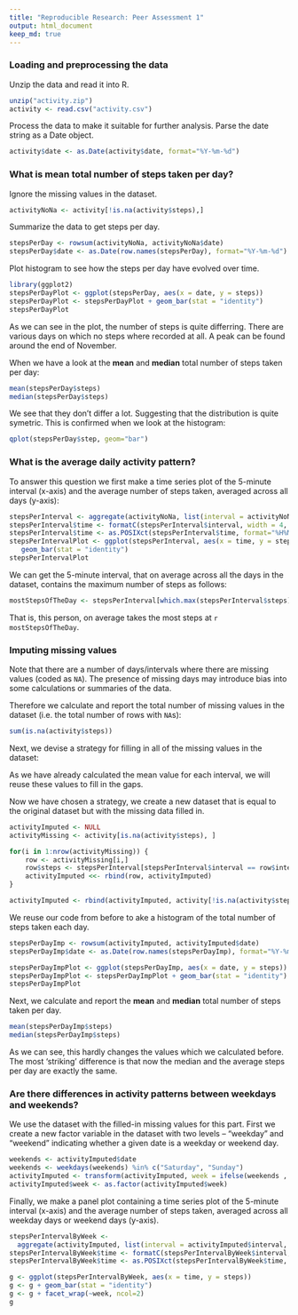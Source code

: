 ```yaml
---
title: "Reproducible Research: Peer Assessment 1"
output: html_document
keep_md: true
---
```



### Loading and preprocessing the data

Unzip the data and read it into R.

```r
unzip("activity.zip")
activity <- read.csv("activity.csv")
```

Process the data to make it suitable for further analysis. Parse the date string as a Date object.

```r
activity$date <- as.Date(activity$date, format="%Y-%m-%d")
```

### What is mean total number of steps taken per day?

Ignore the missing values in the dataset.

```r
activityNoNa <- activity[!is.na(activity$steps),]
```

Summarize the data to get steps per day. 

```r
stepsPerDay <- rowsum(activityNoNa, activityNoNa$date)
stepsPerDay$date <- as.Date(row.names(stepsPerDay), format="%Y-%m-%d")
```

Plot histogram to see how the steps per day have evolved over time.

```r
library(ggplot2)
stepsPerDayPlot <- ggplot(stepsPerDay, aes(x = date, y = steps))
stepsPerDayPlot <- stepsPerDayPlot + geom_bar(stat = "identity")
stepsPerDayPlot
```

As we can see in the plot, the number of steps is quite differring. There are
various days on which no steps where recorded at all. A peak can be found around
the end of November.

When we have a look at the **mean** and **median** total number of steps taken
per day:

```r
mean(stepsPerDay$steps)
median(stepsPerDay$steps)
```

We see that they don't differ a lot. Suggesting that the distribution is quite
symetric. This is confirmed when we look at the histogram:

```r
qplot(stepsPerDay$step, geom="bar")
```

### What is the average daily activity pattern?

To answer this question we first make a time series plot of the 5-minute
interval (x-axis) and the average number of steps taken, averaged across all
days (y-axis):

```r
stepsPerInterval <- aggregate(activityNoNa, list(interval = activityNoNa$interval), mean)
stepsPerInterval$time <- formatC(stepsPerInterval$interval, width = 4, format = "d", flag = "0")
stepsPerInterval$time <- as.POSIXct(stepsPerInterval$time, format="%H%M")
stepsPerIntervalPlot <- ggplot(stepsPerInterval, aes(x = time, y = steps)) +
   geom_bar(stat = "identity")
stepsPerIntervalPlot
```

We can get the 5-minute interval, that on average across all the days in the
dataset, contains the maximum number of steps as follows:

```r
mostStepsOfTheDay <- stepsPerInterval[which.max(stepsPerInterval$steps),]$interval
```

That is, this person, on average takes the most steps at `r mostStepsOfTheDay`.

### Imputing missing values

Note that there are a number of days/intervals where there are missing values
(coded as `NA`). The presence of missing days may introduce bias into some
calculations or summaries of the data.

Therefore we calculate and report the total number of missing values in the
dataset (i.e. the total number of rows with `NA`s):

```r
sum(is.na(activity$steps))
```

Next, we devise a strategy for filling in all of the missing values in the
dataset:

As we have already calculated the mean value for each interval, we will reuse
these values to fill in the gaps.

Now we have chosen a strategy, we create a new dataset that is equal to the
original dataset but with the missing data filled in.

```r
activityImputed <- NULL
activityMissing <- activity[is.na(activity$steps), ]

for(i in 1:nrow(activityMissing)) {
    row <- activityMissing[i,]
    row$steps <- stepsPerInterval[stepsPerInterval$interval == row$interval, ]$steps[1]
    activityImputed <<- rbind(row, activityImputed)
}

activityImputed <- rbind(activityImputed, activity[!is.na(activity$steps), ])
```

We reuse our code from before to ake a histogram of the total number of steps
taken each day.

```r
stepsPerDayImp <- rowsum(activityImputed, activityImputed$date)
stepsPerDayImp$date <- as.Date(row.names(stepsPerDayImp), format="%Y-%m-%d")

stepsPerDayImpPlot <- ggplot(stepsPerDayImp, aes(x = date, y = steps))
stepsPerDayImpPlot <- stepsPerDayImpPlot + geom_bar(stat = "identity")
stepsPerDayImpPlot
```

Next, we calculate and report the **mean** and **median** total number of steps
taken per day.

```r
mean(stepsPerDayImp$steps)
median(stepsPerDayImp$steps)
```

As we can see, this hardly changes the values which we calculated before. The
most 'striking' difference is that now the median and the average steps per day
are exactly the same.

### Are there differences in activity patterns between weekdays and weekends?

We use the dataset with the filled-in missing values for this part. First we 
create a new factor variable in the dataset with two levels -- "weekday" and
"weekend" indicating whether a given date is a weekday or weekend day.

```r
weekends <- activityImputed$date
weekends <- weekdays(weekends) %in% c("Saturday", "Sunday")
activityImputed <- transform(activityImputed, week = ifelse(weekends ,'weekend', 'weekday'))
activityImputed$week <- as.factor(activityImputed$week)
```

Finally, we make a panel plot containing a time series plot of the 5-minute
interval (x-axis) and the average number of steps taken, averaged across all
weekday days or weekend days (y-axis).

```r
stepsPerIntervalByWeek <-
  aggregate(activityImputed, list(interval = activityImputed$interval, week = activityImputed$week), mean)
stepsPerIntervalByWeek$time <- formatC(stepsPerIntervalByWeek$interval, width = 4, format = "d", flag = "0")
stepsPerIntervalByWeek$time <- as.POSIXct(stepsPerIntervalByWeek$time, format="%H%M")

g <- ggplot(stepsPerIntervalByWeek, aes(x = time, y = steps))
g <- g + geom_bar(stat = "identity")
g <- g + facet_wrap(~week, ncol=2)
g
```